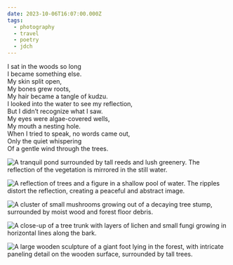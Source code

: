 ```yaml
---
date: 2023-10-06T16:07:00.000Z
tags:
  - photography
  - travel
  - poetry
  - jdch
---
```

I sat in the woods so long<br/>
I became something else.<br/>
My skin split open,<br/>
My bones grew roots,<br/>
My hair became a tangle of kudzu.<br/>
I looked into the water to see my reflection,<br/>
But I didn’t recognize what I saw.<br/>
My eyes were algae-covered wells,<br/>
My mouth a nesting hole.<br/>
When I tried to speak, no words came out,<br/>
Only the quiet whispering<br/>
Of a gentle wind through the trees.

![A tranquil pond surrounded by tall reeds and lush greenery. The reflection of the vegetation is mirrored in the still water.](/assets/photos/20231006-IMG_7540.jpg)

![A reflection of trees and a figure in a shallow pool of water. The ripples distort the reflection, creating a peaceful and abstract image.](/assets/photos/20231006-IMG_7438.jpg)

![A cluster of small mushrooms growing out of a decaying tree stump, surrounded by moist wood and forest floor debris.](/assets/photos/20231006-IMG_7464.jpg)

![A close-up of a tree trunk with layers of lichen and small fungi growing in horizontal lines along the bark.](/assets/photos/20231006-IMG_7466.jpg)

![A large wooden sculpture of a giant foot lying in the forest, with intricate paneling detail on the wooden surface, surrounded by tall trees.](/assets/photos/20231006-IMG_7454.jpg)

